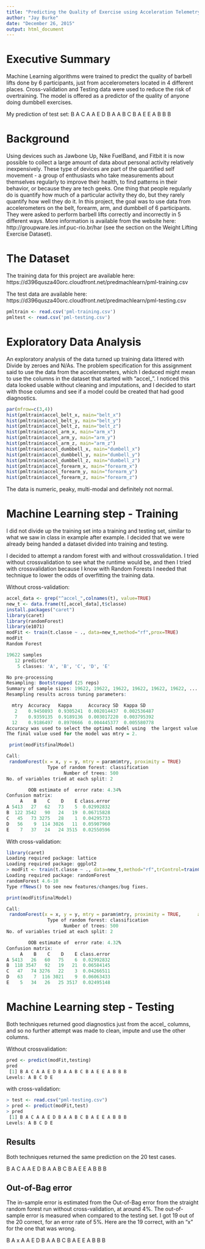 ```yaml
---
title: "Predicting the Quality of Exercise using Acceleration Telemetry Available in Wearable Devices"
author: "Jay Burke"
date: "December 26, 2015"
output: html_document
---
```

# Executive Summary 
Machine Learning algorithms were trained to predict the quality of barbell lifts done by 6 participants, just from accelerometers located in 4 different places. Cross-validation and Testing data were used to reduce the risk of overtraining.  The model is offered as a predictor of the quality of anyone doing dumbbell exercises.

My prediction of test set: B A C A A E D B A A B C B A E E A B B B

# Background
Using devices such as Jawbone Up, Nike FuelBand, and Fitbit it is now possible to collect a large amount of data about personal activity relatively inexpensively. These type of devices are part of the quantified self movement - a group of enthusiasts who take measurements about themselves regularly to improve their health, to find patterns in their behavior, or because they are tech geeks. One thing that people regularly do is quantify how much of a particular activity they do, but they rarely quantify how well they do it. In this project, the goal was to use data from accelerometers on the belt, forearm, arm, and dumbbell of 6 participants. They were asked to perform barbell lifts correctly and incorrectly in 5 different ways. More information is available from the website here: http://groupware.les.inf.puc-rio.br/har (see the section on the Weight Lifting Exercise Dataset).

# The Dataset
The training data for this project are available here:
https://d396qusza40orc.cloudfront.net/predmachlearn/pml-training.csv

The test data are available here:
https://d396qusza40orc.cloudfront.net/predmachlearn/pml-testing.csv

```r
pmltrain <- read.csv('pml-training.csv')
pmltest <- read.csv('pml-testing.csv')
```

# Exploratory Data Analysis
An exploratory analysis of the data turned up training data littered with Divide by zeroes and N/As.  The problem specification for this assignment said to use the data from the accelerometers, which I deduced might mean to use the columns in the dataset that started with "accel_".  I noticed this data looked usable without cleaning and imputations, and I decided to start with those columns and see if a model could be created that had good diagnostics.

```r
par(mfrow=c(3,4))
hist(pmltrain$accel_belt_x, main="belt_x")
hist(pmltrain$accel_belt_y, main="belt_y")
hist(pmltrain$accel_belt_z, main="belt_z")
hist(pmltrain$accel_arm_x, main="arm_x")
hist(pmltrain$accel_arm_y, main="arm_y")
hist(pmltrain$accel_arm_z, main="arm_z")
hist(pmltrain$accel_dumbbell_x, main="dumbell_x")
hist(pmltrain$accel_dumbbell_y, main="dumbell_y")
hist(pmltrain$accel_dumbbell_z, main="dumbell_z")
hist(pmltrain$accel_forearm_x, main="forearm_x")
hist(pmltrain$accel_forearm_y, main="forearm_y")
hist(pmltrain$accel_forearm_z, main="forearm_z")
```

The data is numeric, peaky, multi-modal and definitely not normal.

# Machine Learning step - Training
I did not divide up the training set into a training and testing set, similar to what we saw in class in example after example.  I decided that we were already being handed a dataset divided into training and testing.

I decided to attempt a random forest with and without crossvalidation.  I tried without crossvalidation to see what the runtime would be, and then I tried with crossvalidation because I know with Random Forests I needed that technique to lower the odds of overfitting the training data.

Without cross-validation:
```r
accel_data <- grep("^accel_",colnames(t), value=TRUE)
new_t <- data.frame(t[,accel_data],t$classe)
install.packages("caret")
library(caret)
library(randomForest)
library(e1071)
modFit <- train(t.classe ~ ., data=new_t,method="rf",prox=TRUE)
modFit
Random Forest 

19622 samples
   12 predictor
    5 classes: 'A', 'B', 'C', 'D', 'E' 

No pre-processing
Resampling: Bootstrapped (25 reps) 
Summary of sample sizes: 19622, 19622, 19622, 19622, 19622, 19622, ... 
Resampling results across tuning parameters:

  mtry  Accuracy   Kappa      Accuracy SD  Kappa SD   
   2    0.9450893  0.9305241  0.002014437  0.002536487
   7    0.9359135  0.9189136  0.003017220  0.003795392
  12    0.9186497  0.8970666  0.004445377  0.005580778
Accuracy was used to select the optimal model using  the largest value.
The final value used for the model was mtry = 2. 

 print(modFit$finalModel)

Call:
 randomForest(x = x, y = y, mtry = param$mtry, proximity = TRUE) 
               Type of random forest: classification
                     Number of trees: 500
No. of variables tried at each split: 2

        OOB estimate of  error rate: 4.34%
Confusion matrix:
     A    B    C    D    E class.error
A 5413   27   62   73    5  0.02992832
B  122 3542   90   24   19  0.06715828
C   45   73 3275   28    1  0.04295733
D   56    9  114 3026   11  0.05907960
E    7   37   24   24 3515  0.02550596

```

With cross-validation:
```r
library(caret)
Loading required package: lattice
Loading required package: ggplot2
> modFit <- train(t.classe ~ ., data=new_t,method="rf",trControl=trainControl(method="cv",number=5), prox=TRUE, allowParallel=TRUE)
Loading required package: randomForest
randomForest 4.6-10
Type rfNews() to see new features/changes/bug fixes.

print(modFit$finalModel)

Call:
 randomForest(x = x, y = y, mtry = param$mtry, proximity = TRUE,      allowParallel = TRUE) 
               Type of random forest: classification
                     Number of trees: 500
No. of variables tried at each split: 2

        OOB estimate of  error rate: 4.32%
Confusion matrix:
     A    B    C    D    E class.error
A 5413   26   60   75    6  0.02992832
B  118 3547   92   19   21  0.06584145
C   47   74 3276   22    3  0.04266511
D   63    7  116 3021    9  0.06063433
E    5   34   26   25 3517  0.02495148

```

# Machine Learning step - Testing
Both techniques returned good diagnostics just from the accel_ columns, and so no further attempt was made to clean, impute and use the other columns.

Without crossvalidation:
```r
pred <- predict(modFit,testing)
pred
 [1] B A C A A E D B A A B C B A E E A B B B
Levels: A B C D E
```
with cross-validation:
```r
> test <- read.csv("pml-testing.csv")
> pred <- predict(modFit,test)
> pred
 [1] B A C A A E D B A A B C B A E E A B B B
Levels: A B C D E

```
## Results
Both techniques returned the same prediction on the 20 test cases.

B A C A A E D B A A B C B A E E A B B B

## Out-of-Bag error
The in-sample error is estimated from the Out-of-Bag error from the straight random forest run without cross-validation, at around 4%.  The out-of-sample error is measured when compared to the testing set.  I got 19 out of the 20 correct, for an error rate of 5%.  Here are the 19 correct, with an "x" for the one that was wrong.

B A x A A E D B A A B C B A E E A B B B
